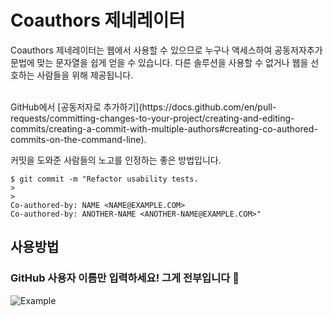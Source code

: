 
# Coauthors 제네레이터

Coauthors 제네레이터는 웹에서 사용할 수 있으므로 누구나 액세스하여 공동저자추가 문법에 맞는 문자열을 쉽게 얻을 수 있습니다. 다른 솔루션을 사용할 수 없거나 웹을 선호하는 사람들을 위해 제공됩니다.

<br />

<CoauthorsGenerator />

<Callout type='info'>
GitHub에서 [공동저자로 추가하기](https://docs.github.com/en/pull-requests/committing-changes-to-your-project/creating-and-editing-commits/creating-a-commit-with-multiple-authors#creating-co-authored-commits-on-the-command-line).

커밋을 도와준 사람들의 노고를 인정하는 좋은 방법입니다.

```shell
$ git commit -m "Refactor usability tests.
>
>
Co-authored-by: NAME <NAME@EXAMPLE.COM>
Co-authored-by: ANOTHER-NAME <ANOTHER-NAME@EXAMPLE.COM>"
```

</Callout>

## 사용방법

<Steps>

### GitHub 사용자 이름만 입력하세요! 그게 전부입니다 🎉

![Example](/img/generator-example.gif)

</Steps>
